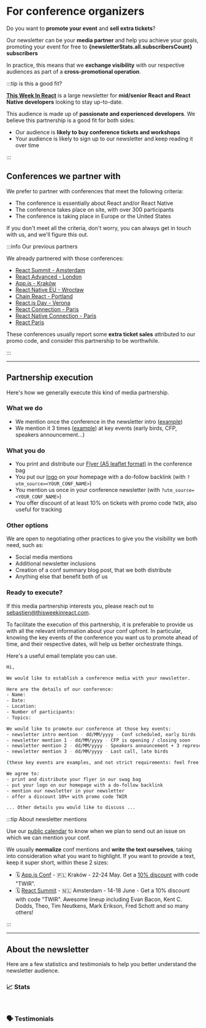 
# For conference organizers

Do you want to **promote your event** and **sell extra tickets**?

Our newsletter can be your **media partner** and help you achieve your goals, promoting your event for free to **{newsletterStats.all.subscribersCount} subscribers**

In practice, this means that we **exchange visibility** with our respective audiences as part of a **cross-promotional operation**.

:::tip is this a good fit?

[**This Week In React**](/) is a large newsletter for **mid/senior React and React Native developers** looking to stay up-to-date.

This audience is made up of **passionate and experienced developers**. We believe this partnership is a good fit for both sides:

- Our audience is **likely to buy conference tickets and workshops**
- Your audience is likely to sign up to our newsletter and keep reading it over time

:::

## Conferences we partner with

We prefer to partner with conferences that meet the following criteria:

- The conference is essentially about React and/or React Native
- The conference takes place on site, with over 300 participants
- The conference is taking place in Europe or the United States

If you don't meet all the criteria, don't worry, you can always get in touch with us, and we'll figure this out.

:::info Our previous partners

We already partnered with those conferences:

- [React Summit - Amsterdam](https://reactsummit.com/)
- [React Advanced - London](https://reactadvanced.com/)
- [App.js - Kraków](https://appjs.co/)
- [React Native EU - Wrocław](https://www.react-native.eu/)
- [Chain React - Portland](https://chainreactconf.com/)
- [React.js Day - Verona](https://2023.reactjsday.it/)
- [React Connection - Paris](https://reactconnection.io/)
- [React Native Connection - Paris](https://reactnativeconnection.io/)
- [React Paris](https://react.paris/)

These conferences usually report some **extra ticket sales** attributed to our promo code, and consider this partnership to be worthwhile.

:::

---

## Partnership execution

Here's how we generally execute this kind of media partnership.

### What we do

- We mention once the conference in the newsletter intro ([example](/newsletter/159))
- We mention it 3 times ([example](/newsletter/159#react)) at key events (early birds, CFP, speakers announcement...)

### What you do

- You print and distribute our [Flyer (A5 leaflet format)](https://drive.google.com/drive/folders/1tVoR3u5qERjt9hwyNQQMJzax3iYEKcsL) in the conference bag
- You put our [logo](https://drive.google.com/drive/folders/1029GIVDLUizLhhz0xNAdDlMnPhsQ3_f7) on your homepage with a do-follow backlink (with `?utm_source=<YOUR_CONF_NAME>`)
- You mention us once in your conference newsletter (with `?utm_source=<YOUR_CONF_NAME>`)
- You offer discount of at least 10% on tickets with promo code `TWIR`, also useful for tracking

### Other options

We are open to negotiating other practices to give you the visibility we both need, such as:

- Social media mentions
- Additional newsletter inclusions
- Creation of a conf summary blog post, that we both distribute
- Anything else that benefit both of us

### Ready to execute?

If this media partnership interests you, please reach out to [sebastien@thisweekinreact.com](mailto:sebastien@thisweekinreact.com?subject=%3CCONF_NAME%3E%20x%20This%20Week%20In%20React%20-%20Media%20Partnership).

To facilitate the execution of this partnership, it is preferable to provide us with all the relevant information about your conf upfront. In particular, knowing the key events of the conference you want us to promote ahead of time, and their respective dates, will help us better orchestrate things.

Here's a useful email template you can use.

```bash title="Subject: <CONF_NAME> x This Week In React - Media Partnership"
Hi,

We would like to establish a conference media with your newsletter.

Here are the details of our conference:
- Name:
- Date:
- Location:
- Number of participants:
- Topics:

We would like to promote our conference at those key events:
- newsletter intro mention - dd/MM/yyyy - Conf scheduled, early birds
- newsletter mention 1 - dd/MM/yyyy - CFP is opening / closing soon
- newsletter mention 2 - dd/MM/yyyy - Speakers announcement + 3 representative headliners
- newsletter mention 3 - dd/MM/yyyy - Last call, late birds

(these key events are examples, and not strict requirements: feel free to suggest whatever helps you get conversions)

We agree to:
- print and distribute your flyer in our swag bag
- put your logo on our homepage with a do-follow backlink
- mention our newsletter in your newsletter
- offer a discount 10%+ with promo code TWIR

... Other details you would like to discuss ...
```

:::tip About newsletter mentions

Use our [public calendar](https://thisweekinreact.com/calendar) to know when we plan to send out an issue on which we can mention your conf.

We usually **normalize** conf mentions and **write the text ourselves**, taking into consideration what you want to highlight. If you want to provide a text, keep it super short, within these 2 sizes:

- 🗓 [App.js Conf](https://appjs.co/?utm_source=thisweekinreact) - 🇵🇱 Kraków - 22-24 May. Get a [10% discount](https://ti.to/appjs/2024/discount/TWIR) with code "TWIR".
- 🗓 [React Summit](https://reactsummit.com/?utm_source=thisweekinreact) - 🇳🇱 Amsterdam - 14-18 June - Get a 10% discount with code "TWIR". Awesome lineup including Evan Bacon, Kent C. Dodds, Theo, Tim Neutkens, Mark Erikson, Fred Schott and so many others!

:::

---

## About the newsletter

Here are a few statistics and testimonials to help you better understand the newsletter audience.

### 📈 Stats

<SponsoringTabsStats />

<br />

### 🗣 Testimonials

<SponsoringTabsTestimonials />

